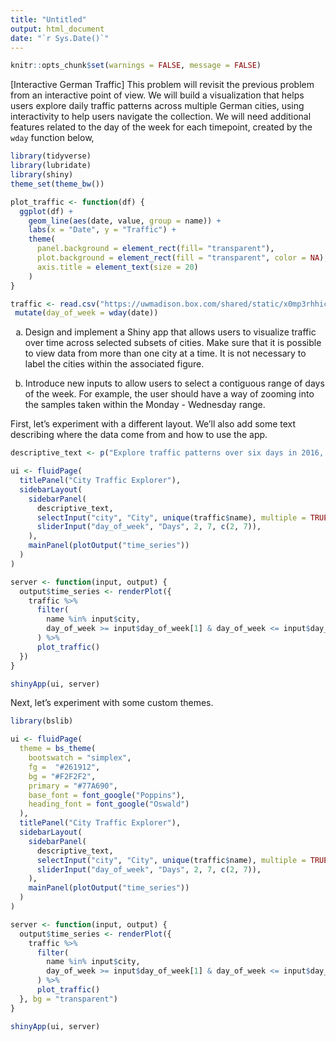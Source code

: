 ---
title: "Untitled"
output: html_document
date: "`r Sys.Date()`"
---

```{r, echo = FALSE}
knitr::opts_chunk$set(warnings = FALSE, message = FALSE)
```


[Interactive German Traffic] This problem will revisit the previous problem
from an interactive point of view. We will build a visualization that helps
users explore daily traffic patterns across multiple German cities, using
interactivity to help users navigate the collection. We will need additional
features related to the day of the week for each timepoint, created by the
`wday` function below,

```{r}
library(tidyverse)
library(lubridate)
library(shiny)
theme_set(theme_bw())

plot_traffic <- function(df) {
  ggplot(df) +
    geom_line(aes(date, value, group = name)) +
    labs(x = "Date", y = "Traffic") +
    theme(
      panel.background = element_rect(fill= "transparent"),
      plot.background = element_rect(fill = "transparent", color = NA),
      axis.title = element_text(size = 20)
    )
}

traffic <- read.csv("https://uwmadison.box.com/shared/static/x0mp3rhhic78vufsxtgrwencchmghbdf.csv") %>%
 mutate(day_of_week = wday(date))
```

a. Design and implement a Shiny app that allows users to visualize traffic
over time across selected subsets of cities. Make sure that it is possible
to view data from more than one city at a time. It is not necessary to label
the cities within the associated figure.

b. Introduce new inputs to allow users to select a contiguous range of days
of the week. For example, the user should have a way of zooming into the
samples taken within the Monday - Wednesday range.

First, let's experiment with a different layout. We'll also add some text
describing where the data come from and how to use the app.

```{r}
descriptive_text <- p("Explore traffic patterns over six days in 2016, across 38 German cities. These data were downloaded from a", a("Ridgeline Plot demo", href="https://observablehq.com/@d3/ridgeline-plot"), "by Mike Bostock, using data originally shared by Moritz Klick. Select a city in the dropdown menu to begin. Drag the slider endpoints to focus on a time range of interest")
```


```{r, eval = FALSE}
ui <- fluidPage(
  titlePanel("City Traffic Explorer"),
  sidebarLayout(
    sidebarPanel(
      descriptive_text,
      selectInput("city", "City", unique(traffic$name), multiple = TRUE),
      sliderInput("day_of_week", "Days", 2, 7, c(2, 7)),
    ),
    mainPanel(plotOutput("time_series"))
  )
)

server <- function(input, output) {
  output$time_series <- renderPlot({
    traffic %>%
      filter(
        name %in% input$city, 
        day_of_week >= input$day_of_week[1] & day_of_week <= input$day_of_week[2]
      ) %>%
      plot_traffic()
  })
}

shinyApp(ui, server)
```

Next, let's experiment with some custom themes.

```{r, eval = FALSE}
library(bslib)

ui <- fluidPage(
  theme = bs_theme(
    bootswatch = "simplex",
    fg =  "#261912",
    bg = "#F2F2F2",
    primary = "#77A690",
    base_font = font_google("Poppins"),
    heading_font = font_google("Oswald")
  ),
  titlePanel("City Traffic Explorer"),
  sidebarLayout(
    sidebarPanel(
      descriptive_text,
      selectInput("city", "City", unique(traffic$name), multiple = TRUE),
      sliderInput("day_of_week", "Days", 2, 7, c(2, 7)),
    ),
    mainPanel(plotOutput("time_series"))
  )
)

server <- function(input, output) {
  output$time_series <- renderPlot({
    traffic %>%
      filter(
        name %in% input$city, 
        day_of_week >= input$day_of_week[1] & day_of_week <= input$day_of_week[2]
      ) %>%
      plot_traffic()
  }, bg = "transparent")
}

shinyApp(ui, server)
```
